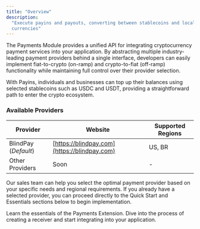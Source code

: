 ```yaml
---
title: "Overview"
description:
  "Execute payins and payouts, converting between stablecoins and local
  currencies"
---
```


The Payments Module provides a unified API for integrating cryptocurrency payment services into your application. By abstracting multiple industry-leading payment providers behind a single interface, developers can easily implement fiat-to-crypto (on-ramp) and crypto-to-fiat (off-ramp) functionality while maintaining full control over their provider selection.

With Payins, individuals and businesses can top up their balances using selected stablecoins such as USDC and USDT, providing a straightforward path to enter the crypto ecosystem.

### Available Providers

| Provider             | Website                                      | Supported Regions |
| -------------------- | -------------------------------------------- | ----------------- |
| BlindPay (_Default_) | [https://blindpay.com](https://blindpay.com) | US, BR            |
| Other Providers      | Soon                                         | -                 |

Our sales team can help you select the optimal payment provider based on your specific needs and regional requirements. If you already have a selected provider, you can proceed directly to the Quick Start and Essentials sections below to begin implementation.

<CardGroup cols={2}>
  <Card title="Essentials" href="/extensions/payments/essentials">
    Learn the essentials of the Payments Extension.
  </Card>
  <Card
    title="Create a Receiver"
    href="/extensions/payments/receivers/create-a-receiver"
  >
    Dive into the process of creating a receiver and start integrating into your
    application.
  </Card>
</CardGroup>
